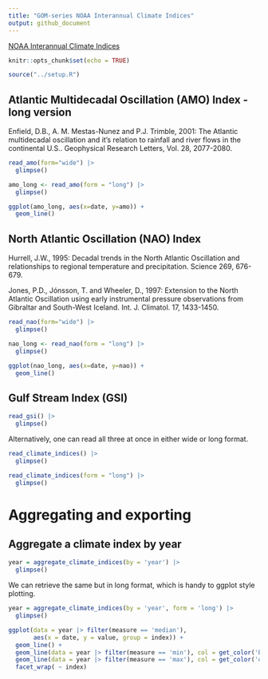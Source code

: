 ```yaml
---
title: "GOM-series NOAA Interannual Climate Indices"
output: github_document
---
```


[NOAA Interannual Climate Indices](https://psl.noaa.gov/data/climateindices/list/)

```r
knitr::opts_chunk$set(echo = TRUE)
```

```r
source("../setup.R")
```



## Atlantic Multidecadal Oscillation (AMO) Index - long version

Enfield, D.B., A. M. Mestas-Nunez and P.J. Trimble, 2001: The Atlantic multidecadal oscillation and it's relation to rainfall and river flows in the continental U.S.. Geophysical Research Letters, Vol. 28, 2077-2080.

```r
read_amo(form="wide") |>
  glimpse()
```

```r
amo_long <- read_amo(form = "long") |>
  glimpse()
```

```r
ggplot(amo_long, aes(x=date, y=amo)) +
  geom_line()
```


## North Atlantic Oscillation (NAO) Index

Hurrell, J.W., 1995: Decadal trends in the North Atlantic Oscillation and relationships to regional temperature and precipitation. Science 269, 676-679.

Jones, P.D., Jónsson, T. and Wheeler, D., 1997: Extension to the North Atlantic Oscillation using early instrumental pressure observations from Gibraltar and South-West Iceland. Int. J. Climatol. 17, 1433-1450.


```r
read_nao(form="wide") |>
  glimpse()
```

```r
nao_long <- read_nao(form = "long") |>
  glimpse()
```


```r
ggplot(nao_long, aes(x=date, y=nao)) +
  geom_line()
```


## Gulf Stream Index (GSI)


```r
read_gsi() |>
  glimpse()
```


Alternatively, one can read all three at once in either wide or long format.

```r
read_climate_indices() |>
  glimpse()

read_climate_indices(form = "long") |>
  glimpse()
```


# Aggregating and exporting

## Aggregate a climate index by year

```r
year = aggregate_climate_indices(by = 'year') |>
  glimpse()
```

We can retrieve the same but in long format, which is handy to ggplot style plotting.

```r
year = aggregate_climate_indices(by = 'year', form = 'long') |>
  glimpse()
```
```r
ggplot(data = year |> filter(measure == 'median'),
       aes(x = date, y = value, group = index)) +
  geom_line() +
  geom_line(data = year |> filter(measure == 'min'), col = get_color('blue')) + 
  geom_line(data = year |> filter(measure == 'max'), col = get_color('orange')) +
  facet_wrap( ~ index)
```